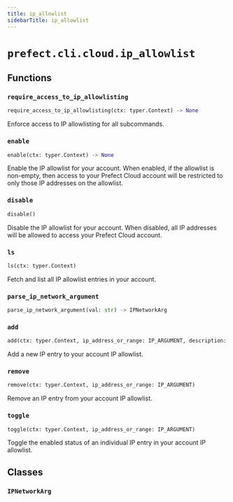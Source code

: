 ```yaml
---
title: ip_allowlist
sidebarTitle: ip_allowlist
---
```


# `prefect.cli.cloud.ip_allowlist`

## Functions

### `require_access_to_ip_allowlisting` <sup><a href="https://github.com/PrefectHQ/prefect/blob/main/src/prefect/cli/cloud/ip_allowlist.py#L28" target="_blank"><Icon icon="github" style="width: 14px; height: 14px;" /></a></sup>

```python
require_access_to_ip_allowlisting(ctx: typer.Context) -> None
```


Enforce access to IP allowlisting for all subcommands.


### `enable` <sup><a href="https://github.com/PrefectHQ/prefect/blob/main/src/prefect/cli/cloud/ip_allowlist.py#L54" target="_blank"><Icon icon="github" style="width: 14px; height: 14px;" /></a></sup>

```python
enable(ctx: typer.Context) -> None
```


Enable the IP allowlist for your account. When enabled, if the allowlist is non-empty, then access to your Prefect Cloud account will be restricted to only those IP addresses on the allowlist.


### `disable` <sup><a href="https://github.com/PrefectHQ/prefect/blob/main/src/prefect/cli/cloud/ip_allowlist.py#L80" target="_blank"><Icon icon="github" style="width: 14px; height: 14px;" /></a></sup>

```python
disable()
```


Disable the IP allowlist for your account. When disabled, all IP addresses will be allowed to access your Prefect Cloud account.


### `ls` <sup><a href="https://github.com/PrefectHQ/prefect/blob/main/src/prefect/cli/cloud/ip_allowlist.py#L89" target="_blank"><Icon icon="github" style="width: 14px; height: 14px;" /></a></sup>

```python
ls(ctx: typer.Context)
```


Fetch and list all IP allowlist entries in your account.


### `parse_ip_network_argument` <sup><a href="https://github.com/PrefectHQ/prefect/blob/main/src/prefect/cli/cloud/ip_allowlist.py#L104" target="_blank"><Icon icon="github" style="width: 14px; height: 14px;" /></a></sup>

```python
parse_ip_network_argument(val: str) -> IPNetworkArg
```

### `add` <sup><a href="https://github.com/PrefectHQ/prefect/blob/main/src/prefect/cli/cloud/ip_allowlist.py#L122" target="_blank"><Icon icon="github" style="width: 14px; height: 14px;" /></a></sup>

```python
add(ctx: typer.Context, ip_address_or_range: IP_ARGUMENT, description: Optional[str] = typer.Option(None, '--description', '-d', help='A short description to annotate the entry with.'))
```


Add a new IP entry to your account IP allowlist.


### `remove` <sup><a href="https://github.com/PrefectHQ/prefect/blob/main/src/prefect/cli/cloud/ip_allowlist.py#L167" target="_blank"><Icon icon="github" style="width: 14px; height: 14px;" /></a></sup>

```python
remove(ctx: typer.Context, ip_address_or_range: IP_ARGUMENT)
```


Remove an IP entry from your account IP allowlist.


### `toggle` <sup><a href="https://github.com/PrefectHQ/prefect/blob/main/src/prefect/cli/cloud/ip_allowlist.py#L189" target="_blank"><Icon icon="github" style="width: 14px; height: 14px;" /></a></sup>

```python
toggle(ctx: typer.Context, ip_address_or_range: IP_ARGUMENT)
```


Toggle the enabled status of an individual IP entry in your account IP allowlist.


## Classes

### `IPNetworkArg` <sup><a href="https://github.com/PrefectHQ/prefect/blob/main/src/prefect/cli/cloud/ip_allowlist.py#L99" target="_blank"><Icon icon="github" style="width: 14px; height: 14px;" /></a></sup>
